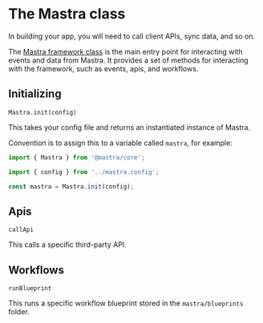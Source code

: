 # The Mastra class

In building your app, you will need to call client APIs, sync data, and so on.

The [Mastra framework class](https://github.com/mastra-ai/mastra/blob/main/packages/core/src/framework.ts) is the main entry point for interacting with events and data from Mastra. It provides a set of methods for interacting with the framework, such as events, apis, and workflows.

## Initializing

`Mastra.init(config)`

This takes your config file and returns an instantiated instance of Mastra.

Convention is to assign this to a variable called `mastra`, for example:

```ts
import { Mastra } from '@mastra/core';

import { config } from '../mastra.config';

const mastra = Mastra.init(config);
```

## Apis

`callApi`

This calls a specific third-party API.

## Workflows

`runBlueprint`

This runs a specific workflow blueprint stored in the `mastra/blueprints` folder.

